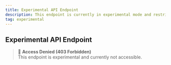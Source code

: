 ```yaml
---
title: Experimental API Endpoint
description: This endpoint is currently in experimental mode and restricted to internal use.
tag: experimental
---
```


## Experimental API Endpoint

> 🚫 **Access Denied (403 Forbidden)**  
> This endpoint is experimental and currently not accessible.  
